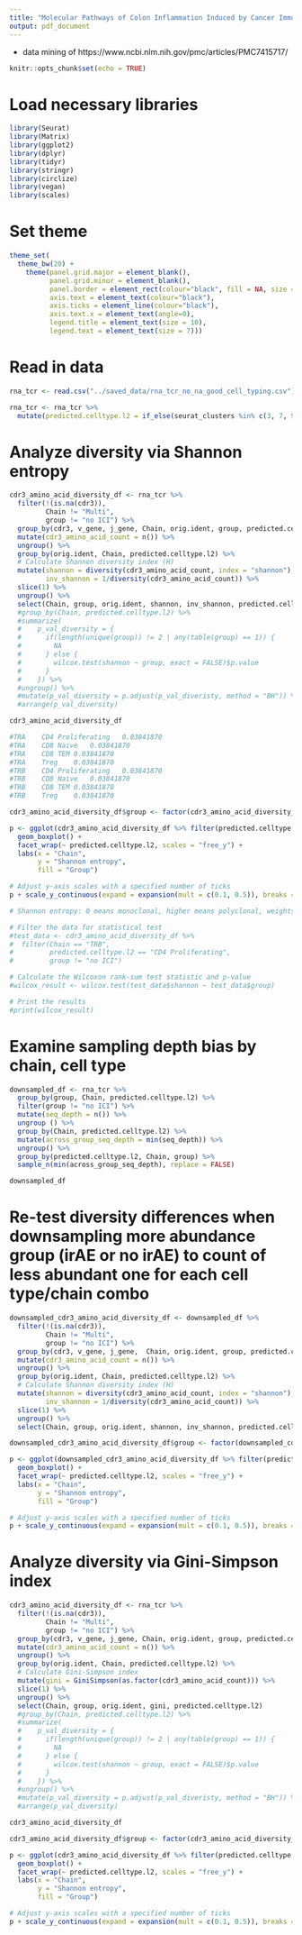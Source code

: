 ```yaml
---
title: "Molecular Pathways of Colon Inflammation Induced by Cancer Immunotherapy"
output: pdf_document
---
```


 - data mining of https://www.ncbi.nlm.nih.gov/pmc/articles/PMC7415717/
 
```r
knitr::opts_chunk$set(echo = TRUE)
```

# Load necessary libraries

```r

library(Seurat)
library(Matrix)
library(ggplot2)
library(dplyr)
library(tidyr)
library(stringr)
library(circlize)
library(vegan)
library(scales)

```

# Set theme

```r

theme_set(
  theme_bw(20) +
    theme(panel.grid.major = element_blank(),
          panel.grid.minor = element_blank(),
          panel.border = element_rect(colour="black", fill = NA, size = 1),
          axis.text = element_text(colour="black"),
          axis.ticks = element_line(colour="black"),
          axis.text.x = element_text(angle=0),
          legend.title = element_text(size = 10),
          legend.text = element_text(size = 7)))

```

# Read in data

```r

rna_tcr <- read.csv("../saved_data/rna_tcr_no_na_good_cell_typing.csv")

rna_tcr <- rna_tcr %>%
  mutate(predicted.celltype.l2 = if_else(seurat_clusters %in% c(3, 7, 9, 15, 16, 25, 27) & predicted.celltype.l1 == "CD4 T", "CD4 Trm", if_else(seurat_clusters %in% c(3, 7, 9, 15, 16, 25, 27) & predicted.celltype.l1 == "CD8 T", "CD8 Trm", predicted.celltype.l2)))

```

# Analyze diversity via Shannon entropy

```r

cdr3_amino_acid_diversity_df <- rna_tcr %>%
  filter(!(is.na(cdr3)),
         Chain != "Multi",
         group != "no ICI") %>%
  group_by(cdr3, v_gene, j_gene, Chain, orig.ident, group, predicted.celltype.l2) %>%
  mutate(cdr3_amino_acid_count = n()) %>%
  ungroup() %>%
  group_by(orig.ident, Chain, predicted.celltype.l2) %>%
  # Calculate Shannon diversity index (H)
  mutate(shannon = diversity(cdr3_amino_acid_count, index = "shannon"),
         inv_shannon = 1/diversity(cdr3_amino_acid_count)) %>%
  slice(1) %>%
  ungroup() %>%
  select(Chain, group, orig.ident, shannon, inv_shannon, predicted.celltype.l2)
  #group_by(Chain, predicted.celltype.l2) %>%
  #summarize(
  #    p_val_diversity = {
  #      if(length(unique(group)) != 2 | any(table(group) == 1)) {
  #        NA
  #      } else {
  #        wilcox.test(shannon ~ group, exact = FALSE)$p.value
  #      }
  #    }) %>%
  #ungroup() %>%
  #mutate(p_val_diversity = p.adjust(p_val_diveristy, method = "BH")) %>%
  #arrange(p_val_diversity)

cdr3_amino_acid_diversity_df

#TRA	CD4 Proliferating	0.03841870		
#TRA	CD8 Naive	0.03841870		
#TRA	CD8 TEM	0.03841870		
#TRA	Treg	0.03841870		
#TRB	CD4 Proliferating	0.03841870		
#TRB	CD8 Naive	0.03841870		
#TRB	CD8 TEM	0.03841870		
#TRB	Treg	0.03841870	

cdr3_amino_acid_diversity_df$group <- factor(cdr3_amino_acid_diversity_df$group, levels = c("no ICI", "ICI no colitis", "ICI colitis"))

p <- ggplot(cdr3_amino_acid_diversity_df %>% filter(predicted.celltype.l2 %in% c("CD4 Proliferating", "CD8 Naive", "CD8 TEM", "Treg")), aes(x = Chain, y = shannon, fill = group)) +
  geom_boxplot() +
  facet_wrap(~ predicted.celltype.l2, scales = "free_y") +
  labs(x = "Chain",
       y = "Shannon entropy",
       fill = "Group")

# Adjust y-axis scales with a specified number of ticks
p + scale_y_continuous(expand = expansion(mult = c(0.1, 0.5)), breaks = pretty_breaks(n = 3))

# Shannon entropy: 0 means monoclonal, higher means polyclonal, weights richness (total # of unique clones) over evenness

# Filter the data for statistical test
#test_data <- cdr3_amino_acid_diversity_df %>%
#  filter(Chain == "TRB",
#         predicted.celltype.l2 == "CD4 Proliferating",
#         group != "no ICI")

# Calculate the Wilcoxon rank-sum test statistic and p-value
#wilcox_result <- wilcox.test(test_data$shannon ~ test_data$group)

# Print the results
#print(wilcox_result)

```

# Examine sampling depth bias by chain, cell type

```r

downsampled_df <- rna_tcr %>%
  group_by(group, Chain, predicted.celltype.l2) %>%
  filter(group != "no ICI") %>%
  mutate(seq_depth = n()) %>%
  ungroup () %>%
  group_by(Chain, predicted.celltype.l2) %>%
  mutate(across_group_seq_depth = min(seq_depth)) %>%
  ungroup() %>%
  group_by(predicted.celltype.l2, Chain, group) %>%
  sample_n(min(across_group_seq_depth), replace = FALSE)

downsampled_df

```

# Re-test diversity differences when downsampling more abundance group (irAE or no irAE) to count of less abundant one for each cell type/chain combo

```r

downsampled_cdr3_amino_acid_diversity_df <- downsampled_df %>%
  filter(!(is.na(cdr3)),
         Chain != "Multi",
         group != "no ICI") %>%
  group_by(cdr3, v_gene, j_gene,  Chain, orig.ident, group, predicted.celltype.l2) %>%
  mutate(cdr3_amino_acid_count = n()) %>%
  ungroup() %>%
  group_by(orig.ident, Chain, predicted.celltype.l2) %>%
  # Calculate Shannon diversity index (H)
  mutate(shannon = diversity(cdr3_amino_acid_count, index = "shannon"),
         inv_shannon = 1/diversity(cdr3_amino_acid_count)) %>%
  slice(1) %>%
  ungroup() %>%
  select(Chain, group, orig.ident, shannon, inv_shannon, predicted.celltype.l2)

downsampled_cdr3_amino_acid_diversity_df$group <- factor(downsampled_cdr3_amino_acid_diversity_df$group, levels = c("no ICI", "ICI no colitis", "ICI colitis"))

p <- ggplot(downsampled_cdr3_amino_acid_diversity_df %>% filter(predicted.celltype.l2 %in% c("CD4 Proliferating", "CD8 Naive", "CD8 TEM", "Treg")), aes(x = Chain, y = shannon, fill = group)) +
  geom_boxplot() +
  facet_wrap(~ predicted.celltype.l2, scales = "free_y") +
  labs(x = "Chain",
       y = "Shannon entropy",
       fill = "Group")

# Adjust y-axis scales with a specified number of ticks
p + scale_y_continuous(expand = expansion(mult = c(0.1, 0.5)), breaks = pretty_breaks(n = 3))

```

# Analyze diversity via Gini-Simpson index

```r

cdr3_amino_acid_diversity_df <- rna_tcr %>%
  filter(!(is.na(cdr3)),
         Chain != "Multi",
         group != "no ICI") %>%
  group_by(cdr3, v_gene, j_gene, Chain, orig.ident, group, predicted.celltype.l2) %>%
  mutate(cdr3_amino_acid_count = n()) %>%
  ungroup() %>%
  group_by(orig.ident, Chain, predicted.celltype.l2) %>%
  # Calculate Gini-Simpson index
  mutate(gini = GiniSimpson(as.factor(cdr3_amino_acid_count))) %>%
  slice(1) %>%
  ungroup() %>%
  select(Chain, group, orig.ident, gini, predicted.celltype.l2)
  #group_by(Chain, predicted.celltype.l2) %>%
  #summarize(
  #    p_val_diversity = {
  #      if(length(unique(group)) != 2 | any(table(group) == 1)) {
  #        NA
  #      } else {
  #        wilcox.test(shannon ~ group, exact = FALSE)$p.value
  #      }
  #    }) %>%
  #ungroup() %>%
  #mutate(p_val_diversity = p.adjust(p_val_diveristy, method = "BH")) %>%
  #arrange(p_val_diversity)

cdr3_amino_acid_diversity_df

cdr3_amino_acid_diversity_df$group <- factor(cdr3_amino_acid_diversity_df$group, levels = c("no ICI", "ICI no colitis", "ICI colitis"))

p <- ggplot(cdr3_amino_acid_diversity_df %>% filter(predicted.celltype.l2 %in% c("CD4 Proliferating", "CD8 Naive", "CD8 TEM", "Treg")), aes(x = Chain, y = gini, fill = group)) +
  geom_boxplot() +
  facet_wrap(~ predicted.celltype.l2, scales = "free_y") +
  labs(x = "Chain",
       y = "Shannon entropy",
       fill = "Group")

# Adjust y-axis scales with a specified number of ticks
p + scale_y_continuous(expand = expansion(mult = c(0.1, 0.5)), breaks = pretty_breaks(n = 3))

```